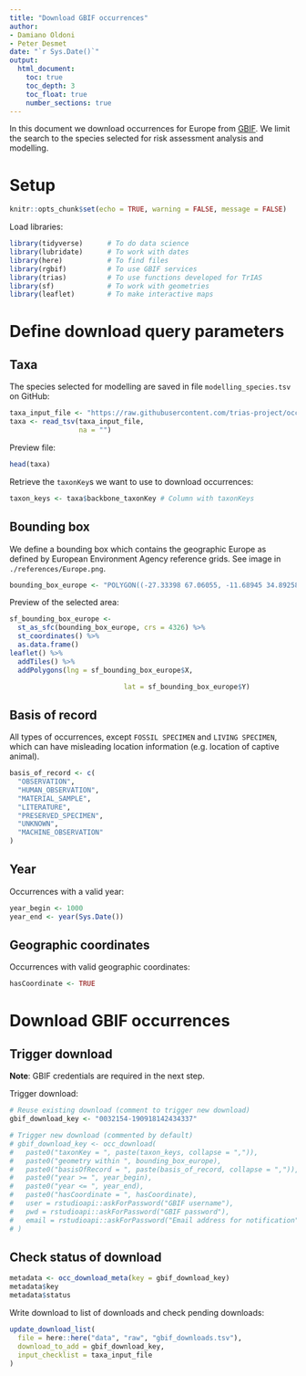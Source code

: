 ```yaml
---
title: "Download GBIF occurrences"
author:
- Damiano Oldoni
- Peter Desmet
date: "`r Sys.Date()`"
output:
  html_document:
    toc: true
    toc_depth: 3
    toc_float: true
    number_sections: true
---
```


In this document we download occurrences for Europe from [GBIF](https://www.gbif.org). We limit the search to the species selected for risk assessment analysis and modelling.

# Setup

```r
knitr::opts_chunk$set(echo = TRUE, warning = FALSE, message = FALSE)
```

Load libraries:

```r
library(tidyverse)      # To do data science
library(lubridate)      # To work with dates
library(here)           # To find files
library(rgbif)          # To use GBIF services
library(trias)          # To use functions developed for TrIAS
library(sf)             # To work with geometries
library(leaflet)        # To make interactive maps
```

# Define download query parameters

## Taxa

The species selected for modelling are saved in file `modelling_species.tsv` on GitHub:

```r
taxa_input_file <- "https://raw.githubusercontent.com/trias-project/occ-processing/master/references/modelling_species.tsv"
taxa <- read_tsv(taxa_input_file,
                 na = "")
```

Preview file:

```r
head(taxa)
```

Retrieve the `taxonKey`s we want to use to download occurrences:

```r
taxon_keys <- taxa$backbone_taxonKey # Column with taxonKeys
```

## Bounding box

We define a bounding box which contains the geographic Europe as defined by European Environment Agency reference grids. See image in `./references/Europe.png`.

```r
bounding_box_europe <- "POLYGON((-27.33398 67.06055, -11.68945 34.89258, 24.3457 29.0918, 40.86914 33.83789, 45.90088 37.02393, 43.1543 48.7793, 37.79297 57.12891, 34.27734 75.76172, -15.99609 76.46484, -27.33398 67.06055))"
```

Preview of the selected area:

```r
sf_bounding_box_europe <- 
  st_as_sfc(bounding_box_europe, crs = 4326) %>%
  st_coordinates() %>%
  as.data.frame()
leaflet() %>%
  addTiles() %>%
  addPolygons(lng = sf_bounding_box_europe$X, 

                            lat = sf_bounding_box_europe$Y)
```

## Basis of record

All types of occurrences, except `FOSSIL SPECIMEN` and `LIVING SPECIMEN`, which can have misleading location information (e.g. location of captive animal).

```r
basis_of_record <- c(
  "OBSERVATION", 
  "HUMAN_OBSERVATION",
  "MATERIAL_SAMPLE", 
  "LITERATURE", 
  "PRESERVED_SPECIMEN", 
  "UNKNOWN", 
  "MACHINE_OBSERVATION"
)
```

## Year

Occurrences with a valid year:

```r
year_begin <- 1000
year_end <- year(Sys.Date())
```

## Geographic coordinates

Occurrences with valid geographic coordinates:

```r
hasCoordinate <- TRUE
```

# Download GBIF occurrences

## Trigger download

**Note**: GBIF credentials are required in the next step. 

Trigger download:

```r
# Reuse existing download (comment to trigger new download)
gbif_download_key <- "0032154-190918142434337"

# Trigger new download (commented by default)
# gbif_download_key <- occ_download(
#   paste0("taxonKey = ", paste(taxon_keys, collapse = ",")),
#   paste0("geometry within ", bounding_box_europe),
#   paste0("basisOfRecord = ", paste(basis_of_record, collapse = ",")),
#   paste0("year >= ", year_begin),
#   paste0("year <= ", year_end),
#   paste0("hasCoordinate = ", hasCoordinate),
#   user = rstudioapi::askForPassword("GBIF username"),
#   pwd = rstudioapi::askForPassword("GBIF password"),
#   email = rstudioapi::askForPassword("Email address for notification")
# )
```

## Check status of download

```r
metadata <- occ_download_meta(key = gbif_download_key)
metadata$key
metadata$status
```

Write download to list of downloads and check pending downloads:

```r
update_download_list(
  file = here::here("data", "raw", "gbif_downloads.tsv"), 
  download_to_add = gbif_download_key, 
  input_checklist = taxa_input_file
)
```
